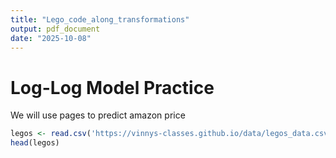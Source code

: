 ```yaml
---
title: "Lego_code_along_transformations"
output: pdf_document
date: "2025-10-08"
---
```


# Log-Log Model Practice

We will use pages to predict amazon price

```r
legos <- read.csv('https://vinnys-classes.github.io/data/legos_data.csv')
head(legos)
```

